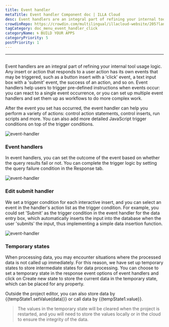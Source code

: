 ```yaml
---
title: Event handler
metaTitle: Event handler Component doc | ILLA Cloud
desc: Event handlers are an integral part of refining your internal tool usage logic
crowdinRepo: https://crowdin.com/multilingual/illacloud-website/205?languages=en&filter=basic&value=0
tagCategory: doc_menu_event_handler_click
categoryName: 🌀 BUILD YOUR APPS
categoryPriority: 5
postPriority: 1
---
```

---

## <h2 hidden>Event handler</h2>

Event handlers are an integral part of refining your internal tool usage logic. Any insert or action that responds to a user action has its own events that may be triggered, such as a button insert with a 'click' event, a text input box with a 'submit' event, the success of an action, and so on. Event handlers help users to trigger pre-defined instructions when events occur: you can react to a single event occurrence, or you can set up multiple event handlers and set them up as workflows to do more complex work.

After the event you set has occurred, the event handler can help you perform a variety of actions: control action statements, control inserts, run scripts and more. You can also add more detailed JavaScript trigger conditions on top of the trigger conditions.

<img alt="event-handler" src='https://cdn.illacloud.com/official-website/img/official-site/event-handler-01.png' />

### Event handlers
In event handlers, you can set the outcome of the event based on whether the query results fail or not. You can complete the trigger logic by setting the query failure condition in the Response tab.

<img alt="event-handler" src='https://cdn.illacloud.com/official-website/img/official-site/event-handler-02.png' />

### Edit submit handler
We set a trigger condition for each interactive insert, and you can select an event in the handler's action list as the trigger condition. For example, you could set 'Submit' as the trigger condition in the event handler for the data entry box, which automatically inserts the input into the database when the user 'submits' the input, thus implementing a simple data insertion function.

<img alt="event-handler" src='https://cdn.illacloud.com/official-website/img/official-site/event-handler-03.png' />

### Temporary states
When processing data, you may encounter situations where the processed data is not called up immediately. For this reason, we have set up temporary states to store intermediate states for data processing. You can choose to set a temporary state in the response event options of event handlers and click on Create new state to store the current data in the temporary state, which can be placed for any property.

Outside the project editor, you can also store data by {{tempState1.setValue(data)}} or call data by {{tempState1.value}}.

>The values in the temporary state will be cleared when the project is restarted, and you will need to store the values locally or in the cloud to ensure the integrity of the data.
